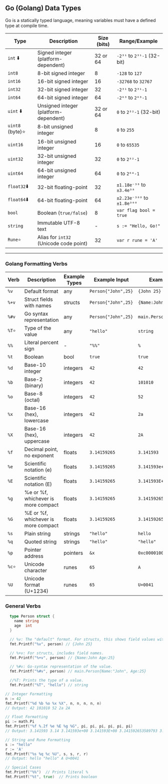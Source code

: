 ## Go (Golang) Data Types
Go is a statically typed language, meaning variables must have a defined type at compile time.


| Type       | Description                     | Size (bits) | Range/Example                     |
|------------|---------------------------------|-------------|-----------------------------------|
| `int` ⬇️   | Signed integer (platform-dependent) | 32 or 64    | `-2³¹` to `2³¹-1` (32-bit)       |
| `int8`     | 8-bit signed integer           | 8           | `-128` to `127`                  |
| `int16`    | 16-bit signed integer          | 16          | `-32768` to `32767`              |
| `int32`    | 32-bit signed integer          | 32          | `-2³¹` to `2³¹-1`                |
| `int64`    | 64-bit signed integer          | 64          | `-2⁶³` to `2⁶³-1`                |
| `uint` ⬇️  | Unsigned integer (platform-dependent) | 32 or 64    | `0` to `2³²-1` (32-bit)          |
| `uint8` (byte)⭐ | 8-bit unsigned integer     | 8           | `0` to `255`                     |
| `uint16`   | 16-bit unsigned integer        | 16          | `0` to `65535`                   |
| `uint32`   | 32-bit unsigned integer        | 32          | `0` to `2³²-1`                   |
| `uint64`   | 64-bit unsigned integer        | 64          | `0` to `2⁶⁴-1`                   |
| `float32`⬇️  | 32-bit floating-point         | 32          | `±1.18e⁻³⁸` to `±3.4e³⁸`         |
| `float64`⬇️  | 64-bit floating-point         | 64          | `±2.23e⁻³⁰⁸` to `±1.8e³⁰⁸`       |
| `bool`    | Boolean (`true/false`) |8| `var flag bool = true` |
| `string`  | Immutable UTF-8 text  |-| `s := "Hello, Go!"`  |
| `Rune⭐`   | Alias for `int32` (Unicode code point) |32| `var r rune = 'A'`               |

---

### Golang Formatting Verbs

| Verb  | Description                         | Example Types | Example Input       | Example Output             |
| ----- | ----------------------------------- | ------------- | ------------------- | -------------------------- |
| `%v`  | Default format                      | any           | `Person{"John",25}` | `{John 25}`                |
| `%+v` | Struct fields with names            | structs       | `Person{"John",25}` | `{Name:John Age:25}`       |
| `%#v` | Go syntax representation            | any           | `Person{"John",25}` | `main.Person{Name:"John"}` |
| `%T⭐`  | Type of the value                   | any           | `"hello"`           | `string`                   |
| `%%`  | Literal percent sign                | -             | `"%%"`              | `%`                        |
| `%t`  | Boolean                             | bool          | `true`              | `true`                     |
| `%d`  | Base-10 integer                     | integers      | `42`                | `42`                       |
| `%b`  | Base-2 (binary)                     | integers      | `42`                | `101010`                   |
| `%o`  | Base-8 (octal)                      | integers      | `42`                | `52`                       |
| `%x`  | Base-16 (hex), lowercase            | integers      | `42`                | `2a`                       |
| `%X`  | Base-16 (hex), uppercase            | integers      | `42`                | `2A`                       |
| `%f`  | Decimal point, no exponent          | floats        | `3.14159265`        | `3.141593`                 |
| `%e`  | Scientific notation (e)             | floats        | `3.14159265`        | `3.141593e+00`             |
| `%E`  | Scientific notation (E)             | floats        | `3.14159265`        | `3.141593E+00`             |
| `%g`  | %e or %f, whichever is more compact | floats        | `3.14159265`        | `3.141592653589793`        |
| `%G`  | %E or %f, whichever is more compact | floats        | `3.14159265`        | `3.141592653589793`        |
| `%s`  | Plain string                        | strings       | `"hello"`           | `hello`                    |
| `%q`  | Quoted string                       | strings       | `"hello"`           | `"hello"`                  |
| `%p`  | Pointer address                     | pointers      | `&x`                | `0xc000010050`             |
| `%c⭐`  | Unicode character                   | runes         | `65`                | `A`                        |
| `%U`  | Unicode format (U+1234)             | runes         | `65`                | `U+0041`                   |

### General Verbs

```go {6,9,12,15}
  type Person struct {
  	name string
  	age  int
  }

  // %v: The "default" format. For structs, this shows field values without names.
  fmt.Printf("%v", person) // {John 25}

  // %+v: For structs, includes field names.
  fmt.Printf("%+v", person) // {Name:John Age:25}

  // %#v: Go-syntax representation of the value.
  fmt.Printf("%#v", person) // main.Person{Name:"John", Age:25}

  //%T: Prints the type of a value.
  fmt.Printf("%T", "hello") // string
```

```go {3,8,14,18,19}
// Integer Formatting
n := 42
fmt.Printf("%d %b %o %x %X", n, n, n, n, n)
// Output: 42 101010 52 2a 2A

// Float Formatting
pi := math.Pi
fmt.Printf("%f %.2f %e %E %g %G", pi, pi, pi, pi, pi, pi)
// Output: 3.141593 3.14 3.141593e+00 3.141593E+00 3.141592653589793 3.141592653589793

// String and Rune Formatting
s := "hello"
r := 'A'
fmt.Printf("%s %q %c %U", s, s, r, r)
// Output: hello "hello" A U+0041

// Special Cases
fmt.Printf("%%")  // Prints literal %
fmt.Printf("%t", true)  // Prints boolean
```
